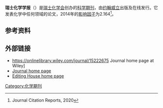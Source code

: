 {{Infobox Journal
| cover	=	[[Image:HelvChimActa_cover.gif|Image:HelvChimActa_cover.gif]]
| discipline	=	[[化学|化学]]
| language	=	英语
| abbreviation =	Helv. Chim. Acta.
| website	=	https://onlinelibrary.wiley.com/journal/15222675
| publisher	=	[[约翰威立|约翰威立]]
| frequency	 =	monthly
| impact	=      2.164
| impact-year =	2020
| country	=	德国
| history	=	1918年 至今
| ISSN	=	0018-019X
}}

'''瑞士化学学报'''（{{lang-de|Helvetica Chimica Acta}}）是[[瑞士化学会|瑞士化学会]]创办的[[科学期刊|科学期刊]]，由[[约翰威立|约翰威立]]出版及在线发行。它发表化学中任何领域的论文，2014年的[[影响因子|影响因子]]为2.164<ref>Journal Citation Reports, 2020 </ref>。

==参考资料==
{{reflist}}

==外部链接==
*https://onlinelibrary.wiley.com/journal/15222675 Journal home page at Wiley] {{Wayback|url=http://www.wiley-vch.de/publish/en/journals/alphabeticIndex/2217/ |date=20160823023502 }}
*[http://www.helvchimacta.ch/ Journal home page] {{Wayback|url=http://www.helvchimacta.ch/ |date=20200716034250 }}
*[http://www.vhca.ch/ Editing House home page] {{Wayback|url=http://www.vhca.ch/ |date=20210122055215 }}

{{chem-journal-stub}}

[[Category:化学期刊|Category:化学期刊]]